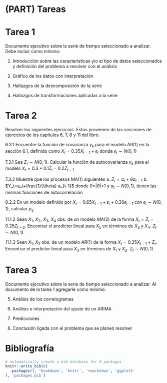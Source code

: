 # (PART) Tareas {-}

# Tarea 1 {-}
Documento ejecutivo sobre la serie de tiempo seleccionado a analizar. Debe incluir como mínimo: 

1) Introducción sobre las características y/o el tipo de datos seleccionados y definición del problema a resolver con el análisis 

2) Gráfico de los datos con interpretación  

3) Hallazgos de la descomposición de la serie 

4) Hallazgos de transformaciones aplicadas a la serie 

# Tarea 2 {-}
Resolver los siguientes ejercicios. Estos provienen de las secciones de ejercicios de los capítulos 6, 7, 8 y 11 del libro.

6.3.1 Encuentre la función de covarianza $\gamma_k$ para el modelo AR(1) en la sección 6.1, definido como $X_t=0.35X_{t-1}+\epsilon_t$ donde $\epsilon_t\sim N(0,1)$

7.3.1 Sea $Z_t\sim N(0,1)$. Calcular la función de autocovarianza $\gamma_k$ para el modelo $X_t=0.3+0.1Z_t-0.2Z_{t-1}$

7.3.2 Muestre que los procesos MA(1) siguientes
a. $Z_t=a_t+\theta a_{t-1}$
b. $Y_t=a_t+\frac{1}{\theta} a_{t-1}$
donde 0<|$\theta$|<1 y $a_t\sim N(0,1)$, tienen las mismas funciones de autocorrelación

8.2.2 En un modelo definido por $X_t=0.65X_{t-1}+\epsilon_t+0.30\epsilon_{t-1}$ con $\epsilon_t\sim N(0,1)$, calcular $\rho_2$

11.1.2 Sean $X_1$, $X_2$, $X_3$, $X_4$ obs. de un modelo $MA(2)$ de la forma $X_t = Z_t-0.25Z_{t-2}$. Encontrar el predictor lineal para $X_5$ en términos de $X_3$ y $X_4$. $Z_t\sim N(0,1)$.

11.1.3 Sean $X_1$, $X_2$ obs. de un modelo $AR(1)$ de la forma $X_t = 0.35X_{t-1}+Z_{t}$. Encontrar el predictor lineal para $X_3$ en términos de $X_1$ y $X_2$. $Z_t\sim N(0,1)$ 

# Tarea 3 {-}
Documento ejecutivo sobre la serie de tiempo seleccionado a analizar. Al documento de la tarea 1 agregarle como mínimo: 

5) Análisis de los correlogramas

6) Análisis e interpretación del ajuste de un ARIMA 

7) Predicciones 

8) Conclusión ligada con el problema que se planeó resolver 

# Bibliografía {-}
```r
# automatically create a bib database for R packages
knitr::write_bib(c(
  .packages(), 'bookdown', 'knitr', 'rmarkdown', 'ggplot2'
), 'packages.bib')
```
